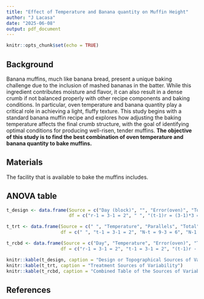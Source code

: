 ```yaml
---
title: "Effect of Temperature and Banana quantity on Muffin Height"
author: "J Lacasa"
date: "2025-06-08"
output: pdf_document
---
```


```r
knitr::opts_chunk$set(echo = TRUE)
```

## Background  

Banana muffins, much like banana bread, present a unique baking challenge due to the inclusion of mashed bananas in the batter. While this ingredient contributes moisture and flavor, it can also result in a dense crumb if not balanced properly with other recipe components and baking conditions. In particular, oven temperature and banana quantity play a critical role in achieving a light, fluffy texture. This study begins with a standard banana muffin recipe and explores how adjusting the baking temperature affects the final crumb structure, with the goal of identifying optimal conditions for producing well-risen, tender muffins.
**The objective of this study is to find the best combination of oven temperature and banana quantity to bake muffins.** 

## Materials  

The facility that is available to bake the muffins includes.

## ANOVA table 

```r
t_design <- data.frame(Source = c("Day (block)", "", "Error(oven)", "Total"),
                       df = c("r-1 = 3-1 = 2", " ", "(t-1)r = (3-1)*3 = 6", "N-1 = 8"))

t_trt <- data.frame(Source = c(" ", "Temperature", "Parallels", "Total"),
                    df = c(" ", "t-1 = 3-1 = 2", "N-t = 9-3 = 6", "N-1 = 8"))

t_rcbd <- data.frame(Source = c("Day", "Temperature", "Error(oven)", "Total"),
                    df = c("r-1 = 3-1 = 2", "t-1 = 3-1 = 2", "(t-1)r - (t-1) = 2*3 - 2 = 4", "N-1 = 8"))

knitr::kable(t_design, caption = "Design or Topographical Sources of Variability")
knitr::kable(t_trt, caption = "Treatment Sources of Variability")
knitr::kable(t_rcbd, caption = "Combined Table of the Sources of Variability")
```

## References  

